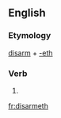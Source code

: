 ==English==

===Etymology===
[[disarm]] + [[-eth]]

===Verb===
{{infl|en|verb form}}

# {{archaic third-person singular of|disarm}}

[[fr:disarmeth]]